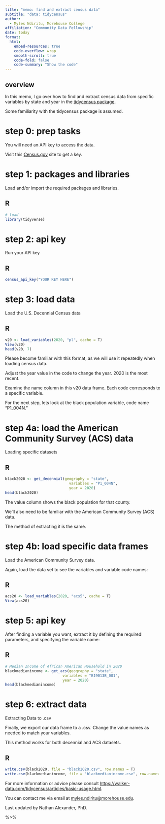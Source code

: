 ```yaml
---
title: "memo: find and extract census data"
subtitle: "data: tidycensus"
author: 
  - Myles Ndiritu, Morehouse College
affiliation: "Community Data Fellowship"
date: today
format: 
  html:
    embed-resources: true
    code-overflow: wrap
    smooth-scroll: true
    code-fold: false
    code-summary: "Show the code"
---
```


## overview

In this memo, I go over how to find and extract census data from specific variables by state and year in the [tidycensus package](https://walker-data.com/tidycensus/){target="_blank"}.  

Some familiarity with the tidycensus package is assumed.



  
# step 0: prep tasks

You will need an API key to access the data. 

Visit this [Census.gov](https://api.census.gov/data/key_signup.html) site to get a key.

# step 1: packages and libraries

Load and/or import the required packages and libraries.

::: {.panel-tabset}
## R

``` .r
# load
library(tidyverse)
```

:::


# step 2: api key

Run your API key

::: {.panel-tabset}
## R

``` .r
census_api_key("YOUR KEY HERE")
```

:::


# step 3: load data

Load the U.S. Decennial Census data

::: {.panel-tabset}
## R

``` .r
v20 <- load_variables(2020, "pl", cache = T)
View(v20)
head(v20, 7)
```

:::

Please become familiar with this format, as we will use it repeatedly when loading census data.

Adjust the year value in the code to change the year. 2020 is the most recent.

Examine the name column in this v20 data frame. Each code corresponds to a specific variable. 

For the next step, lets look at the black population variable, code name "P1_004N."

# step 4a: load the American Community Survey (ACS) data

Loading specific datasets

::: {.panel-tabset}
## R

``` .r
black2020 <- get_decennial(geography = "state",
                             variables = "P1_004N",
                             year = 2020)
head(black2020)
```

:::

The value column shows the black population for that county.

We'll also need to be familiar with the American Community Survey (ACS) data. 

The method of extracting it is the same.

# step 4b: load specific data frames

Load the American Community Survey data.

Again, load the data set to see the variables and variable code names:

::: {.panel-tabset}
## R

``` .r
acs20 <- load_variables(2020, "acs5", cache = T)
View(acs20)
```

:::

# step 5: api key

After finding a variable you want, extract it by defining the required parameters, and specifying the variable name:

::: {.panel-tabset}
## R

``` .r
# Median Income of African American Household in 2020 
blackmedianincome <- get_acs(geography = "state",
                          variables = "B19013B_001",
                          year = 2020)
head(blackmedianincome)
```

:::

# step 6: extract data

Extracting Data to .csv

Finally, we export our data frame to a .csv. Change the value names as needed to match your variables. 

This method works for both decennial and ACS datasets.

::: {.panel-tabset}
## R

``` .r
write.csv(black2020, file = "black2020.csv", row.names = T)
write.csv(blackmedianincome, file = "blackmedianincome.csv", row.names = T)
```

:::

For more information or advice please consult 
<https://walker-data.com/tidycensus/articles/basic-usage.html>.

You can contact me via email at [myles.ndiritu\@morehouse.edu](mailto:myles.ndiritu@morehouse.edu){.email}.

Last updated by Nathan Alexander, PhD.


%>% 